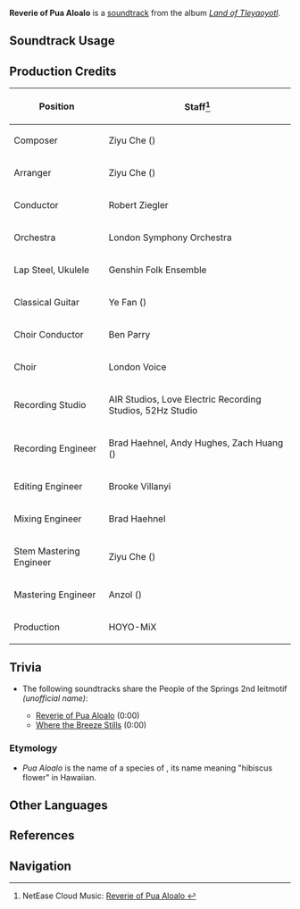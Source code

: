 {{Stub|production credits}}
{{Soundtrack Infobox
|image          = Land of Tleyaoyotl.png
|album          = Land of Tleyaoyotl
|disc           = 1
|number         = 20
|featured       = 
|featured2      = 
|featured3      = 
|featured_disc  = 
|featured_disc2 = 
|featured_disc3 = 
|youtube_id     = MD_WrBQIqmM
|spotify_id     = 0JgIpghWUnerFNRcioL6IH
|previous       = Makani 'olu'olu
|next           = Dazzling Moon of Metztli
}}
'''Reverie of Pua Aloalo''' is a [[soundtrack]] from the album ''[[Land of Tleyaoyotl]]''.

==Soundtrack Usage==
{{Soundtrack Usage
|location          = "People of the Springs"//day
|quest             = 
|domain            = 
|eventgameplay     = 
|special_displayed = 
|special           = 
|teapot            = 
|mediaoriginal     =
}}
<!--
==Other Arrangements==
{{Files by Category Gallery|Media Using an Unreleased Arrangement of {{subst:#titleparts:{{subst:PAGENAME}}}} Soundtrack}}
-->
==Production Credits==
{| class="wikitable"
! Position
! Staff<ref>NetEase Cloud Music: [https://music.163.com/#/song?id=2635291852 Reverie of Pua Aloalo {{zh|木槿花的遐想}}]</ref>
|-
! Composer
| Ziyu Che ({{zh|车子玉}})
|-
! Arranger
| Ziyu Che ({{zh|车子玉}})
|-
! Conductor
| Robert Ziegler
|-
! Orchestra
| London Symphony Orchestra
|-
! Lap Steel, Ukulele
| Genshin Folk Ensemble
|-
! Classical Guitar
| Ye Fan ({{zh|范晔}})
|-
! Choir Conductor
| Ben Parry
|-
! Choir
| London Voice
|-
! Recording Studio
| AIR Studios, Love Electric Recording Studios, 52Hz Studio
|-
! Recording Engineer
| Brad Haehnel, Andy Hughes, Zach Huang ({{zh|黄巍}})
|-
! Editing Engineer
| Brooke Villanyi
|-
! Mixing Engineer
| Brad Haehnel
|-
! Stem Mastering Engineer
| Ziyu Che ({{zh|车子玉}})
|-
! Mastering Engineer
| Anzol ({{zh|鸦雀有声}})
|-
! Production
| HOYO-MiX
|}

<!--
==Gallery==
<gallery>
</gallery>
-->

==Trivia==
* <section begin=PeopleSpringsLeitmotif2 />The following soundtracks share the People of the Springs 2nd leitmotif ''(unofficial name)'':
** [[Reverie of Pua Aloalo]] (0:00)
** [[Where the Breeze Stills]] (0:00)<section end=PeopleSpringsLeitmotif2 />
===Etymology===
* ''Pua Aloalo'' is the name of a species of {{w|Hawaiian hibiscus}}, its name meaning "hibiscus flower" in Hawaiian.

==Other Languages==
{{Other Languages
|en       = Reverie of Pua Aloalo
|zhs      = 
|zhs_rm   = 
|zht      = 
|zht_rm   = 
|zh_tl    = 
|ja       = プアアロアロの夢想
|ja_rm    = Puaaroaro no Musou
|ja_tl    = Reverie of Pua Aloalo
}}

==References==
{{Reflist}}

==Navigation==
{{Soundtrack Navbox|Land of Tleyaoyotl}}